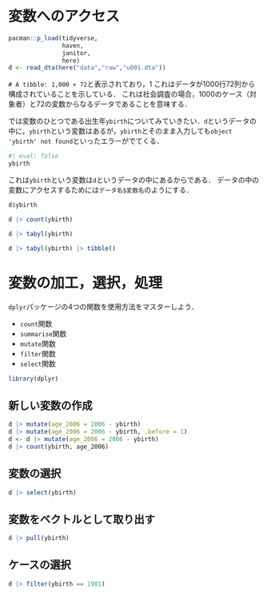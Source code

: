 # 変数へのアクセス

```r
pacman::p_load(tidyverse,
               haven,
               janitor,
               here)
d <- read_dta(here("data","raw","u001.dta"))
```

`# A tibble: 1,000 × 72`と表示されており，1
これはデータが1000行72列から構成されていることを示している．
これは社会調査の場合，1000のケース（対象者）と72の変数からなるデータであることを意味する．


では変数のひとつである出生年`ybirth`についてみていきたい．`d`というデータの中に，`ybirth`という変数はあるが，`ybirth`とそのまま入力しても`object 'ybirth' not found`といったエラーがでてくる．

```r
#| eval: false
ybirth
```

これは`ybirth`という変数は`d`というデータの中にあるからである．
データの中の変数にアクセスするためには`データ名$変数名`のようにする．

```r
d$ybirth
```

```r
d |> count(ybirth)
```


```r
d |> tabyl(ybirth)
```

```r
d |> tabyl(ybirth) |> tibble()
```


# 変数の加工，選択，処理

`dplyr`パッケージの4つの関数を使用方法をマスターしよう．

- `count`関数
- `summarise`関数
- `mutate`関数
- `filter`関数
- `select`関数


```r
library(dplyr)
```

## 新しい変数の作成

```r
d |> mutate(age_2006 = 2006 - ybirth)
d |> mutate(age_2006 = 2006 - ybirth, .before = 1)
d <- d |> mutate(age_2006 = 2006 - ybirth)
d |> count(ybirth, age_2006)
```


## 変数の選択

```r
d |> select(ybirth)
```

## 変数をベクトルとして取り出す

```r
d |> pull(ybirth)
```


## ケースの選択

```r
d |> filter(ybirth == 1981)
```



